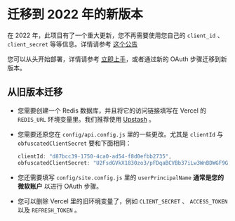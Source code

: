 # 迁移到 2022 年的新版本

在 2022 年，此项目有了一个重大更新，您不再需要使用您自己的 `client_id` 、 `client_secret` 等等信息。详情请参考 [这个公告](https://github.com/spencerwooo/onedrive-vercel-index/discussions/215)

您可以从头开始部署，详情请参考 [立即上手](../docs/getting-started_zh_CN)，或者通过新的 OAuth 步骤迁移到新版本。

## 从旧版本迁移

- 您需要创建一个 Redis 数据库，并且将它的访问链接填写在 Vercel 的 `REDIS_URL` 环境变量里。我们推荐使用 [Upstash](https://vercel.com/integrations/upstash) 。
- 您需要还原您在 `config/api.config.js` 里的一些更改。尤其是 `clientId` 与 `obfuscatedClientSecret` 要和下面相同：

  ```js
  clientId: "d87bcc39-1750-4ca0-ad54-f8d0efbb2735",
  obfuscatedClientSecret: "U2FsdGVkX1830zo3/pFDqaBCVBb37iLw3WnBDWGF9GIB2f4apzv0roemp8Y+iIxI3Ih5ecyukqELQEGzZlYiWg=="
  ```

- 您还需要填写 `config/site.config.js` 里的 `userPrincipalName` **通常是您的微软账户** 以进行 OAuth 步骤。
- 您可以删除 Vercel 里的旧环境变量了，例如 `CLIENT_SECRET` 、 `ACCESS_TOKEN` 以及 `REFRESH_TOKEN` 。
